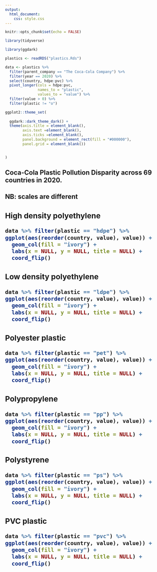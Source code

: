 ```yaml
---
output: 
  html_document:
    css: style.css
---
```


```r
knitr::opts_chunk$set(echo = FALSE)

library(tidyverse)

library(ggdark)
```


<!-- Setting up the Data ---------------------------> 


```r
plastics <- readRDS("plastics.Rds")

data <- plastics %>% 
  filter(parent_company == "The Coca-Cola Company") %>% 
  filter(year == 2020) %>% 
  select(country, hdpe:pvc) %>% 
  pivot_longer(cols = hdpe:pvc, 
               names_to = "plastic", 
               values_to = "value") %>% 
  filter(value > 0) %>% 
  filter(plastic != "o")

```

```r

ggplot2::theme_set(
  
  ggdark::dark_theme_dark() +
  theme(axis.title = element_blank(),
        axis.text =element_blank(),
        axis.ticks =element_blank(), 
        panel.background = element_rect(fill = "#000000"), 
        panel.grid = element_blank())

  
)


```





<!-- Setting up the Data ---------------------------> 



<h2> Coca-Cola Plastic Pollution Disparity across 69 countries in 2020. <h2>

<h2>NB: scales are different <h2>





<div class="grid-container">




  <div class="div1">
  
  <h3> 
  High density polyethylene  
  </h3>
  
  
```r

data %>% filter(plastic == "hdpe") %>% 
ggplot(aes(reorder(country, value), value)) +
  geom_col(fill = "ivory") +
  labs(x = NULL, y = NULL, title = NULL) +
  coord_flip()


```

  
  
  </div>
  <div class="div2">
  
  <h3> Low density polyethylene  </h3>

  
```r

data %>% filter(plastic == "ldpe") %>% 
ggplot(aes(reorder(country, value), value)) +
  geom_col(fill = "ivory") +
  labs(x = NULL, y = NULL, title = NULL) +
  coord_flip()


```
  
  
  
  
  
  
  </div>
  <div class="div3">

  <h3> Polyester plastic   </h3>


```r

data %>% filter(plastic == "pet") %>% 
ggplot(aes(reorder(country, value), value)) +
  geom_col(fill = "ivory") +
  labs(x = NULL, y = NULL, title = NULL) +
  coord_flip()


```
  
  
  </div>
  <div class="div4">
  
  
  
  <h3> Polypropylene   </h3>

  

```r

data %>% filter(plastic == "pp") %>% 
ggplot(aes(reorder(country, value), value)) +
  geom_col(fill = "ivory") +
  labs(x = NULL, y = NULL, title = NULL) +
  coord_flip()


```

  </div>
  <div class="div5">
  
  <h3> Polystyrene</h3>
  
  
```r

data %>% filter(plastic == "ps") %>% 
ggplot(aes(reorder(country, value), value)) +
  geom_col(fill = "ivory") +
  labs(x = NULL, y = NULL, title = NULL) +
  coord_flip() 


```

  </div>
  <div class="div6">
  
  
  <h3> PVC plastic  </h3>

  
```r

data %>% filter(plastic == "pvc") %>% 
ggplot(aes(reorder(country, value), value)) +
  geom_col(fill = "ivory") +
  labs(x = NULL, y = NULL, title = NULL) +
  coord_flip() 


```
  
  
  
  
  
  
  </div>
</div>